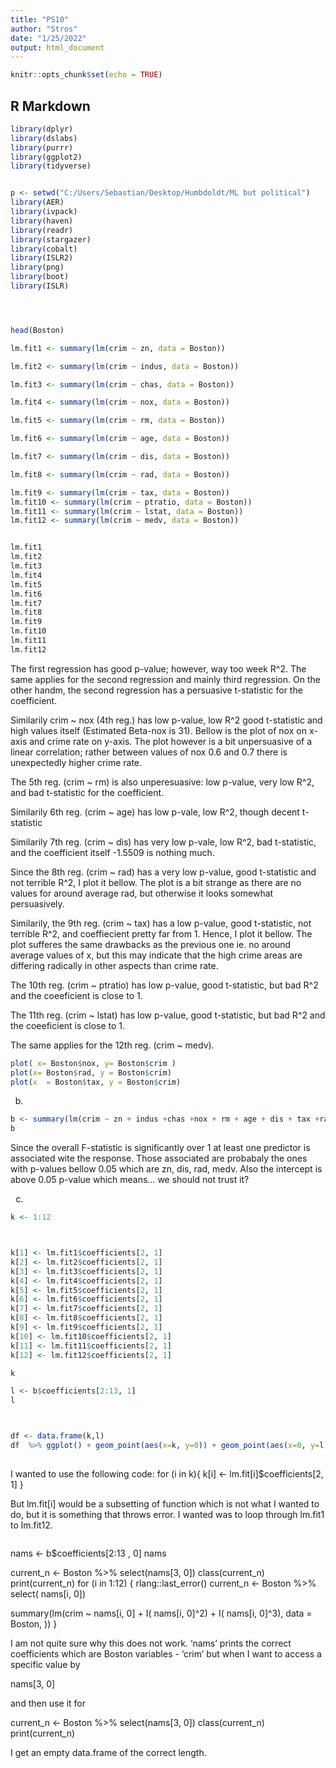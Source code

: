 ---
title: "PS10"
author: "Stros"
date: "1/25/2022"
output: html_document
---

```{r setup, include=FALSE}
knitr::opts_chunk$set(echo = TRUE)
```

## R Markdown

```{r , include=TRUE}
library(dplyr)
library(dslabs)
library(purrr)
library(ggplot2)
library(tidyverse)


p <- setwd("C:/Users/Sebastian/Desktop/Humbdoldt/ML but political")
library(AER)
library(ivpack)
library(haven)
library(readr)
library(stargazer)
library(cobalt)
library(ISLR2)
library(png)
library(boot)
library(ISLR)





```


```{r , include=TRUE}
head(Boston)

lm.fit1 <- summary(lm(crim ~ zn, data = Boston))

lm.fit2 <- summary(lm(crim ~ indus, data = Boston))

lm.fit3 <- summary(lm(crim ~ chas, data = Boston))

lm.fit4 <- summary(lm(crim ~ nox, data = Boston))

lm.fit5 <- summary(lm(crim ~ rm, data = Boston))

lm.fit6 <- summary(lm(crim ~ age, data = Boston))

lm.fit7 <- summary(lm(crim ~ dis, data = Boston))

lm.fit8 <- summary(lm(crim ~ rad, data = Boston))

lm.fit9 <- summary(lm(crim ~ tax, data = Boston))
lm.fit10 <- summary(lm(crim ~ ptratio, data = Boston))
lm.fit11 <- summary(lm(crim ~ lstat, data = Boston))
lm.fit12 <- summary(lm(crim ~ medv, data = Boston))


lm.fit1
lm.fit2
lm.fit3
lm.fit4
lm.fit5
lm.fit6
lm.fit7
lm.fit8
lm.fit9
lm.fit10
lm.fit11
lm.fit12

```
The first regression has good p-value; however, way too week R^2. The same applies for the second regression and mainly third regression. On the other handm, the second regression has a persuasive t-statistic for the coefficient.

Similarily crim ~ nox (4th reg.) has low p-value, low R^2 good t-statistic and high values itself (Estimated Beta-nox is 31). Bellow is the plot of nox on x-axis and crime rate on y-axis. The plot however is a bit unpersuasive of a linear correlation; rather between values of nox 0.6 and 0.7 there is unexpectedly higher crime rate.

The 5th reg. (crim ~ rm) is also unperesuasive: low p-value,  very low R^2, and bad t-statistic for the coefficient.

Similarily 6th reg. (crim ~ age) has low p-vale, low R^2, though decent t-statistic

Similarily 7th reg. (crim ~ dis) has very low p-vale, low R^2, bad t-statistic, and the coefficient itself -1.5509 is nothing much.

Since the 8th reg. (crim ~ rad) has a very low p-value, good t-statistic and not terrible R^2, I plot it bellow. The plot is a bit strange as there are no values for around average rad, but otherwise it looks somewhat persuasively.

Similarily, the 9th reg. (crim ~ tax) has a low p-value, good t-statistic, not terrible R^2, and coeffiecient pretty far from 1. Hence, I plot it bellow. The plot sufferes the same drawbacks as the previous one ie. no around average values of x, but this may indicate that the high crime areas are differing radically in other aspects than crime rate.

The 10th reg. (crim ~ ptratio) has low p-value, good t-statistic, but bad R^2 and the coeeficient is close to 1.

The 11th reg. (crim ~ lstat) has low p-value, good t-statistic, but bad R^2 and the coeeficient is close to 1.

The same applies for the 12th reg. (crim ~ medv).




```{r , include=TRUE}
plot( x= Boston$nox, y= Boston$crim )
plot(x= Boston$rad, y = Boston$crim)
plot(x  = Boston$tax, y = Boston$crim)
```
b)

```{r , include=TRUE}
b <- summary(lm(crim ~ zn + indus +chas +nox + rm + age + dis + tax +rad  + ptratio + lstat + medv, data = Boston))
b 
```
Since the overall F-statistic is significantly over 1 at least one predictor is associated wite the response. Those associated are probabaly the ones with p-values bellow 0.05 which are zn, dis, rad, medv. Also the intercept is above 0.05 p-value which means... we should not trust it?



c) 
```{r , include=TRUE}
k <- 1:12



k[1] <- lm.fit1$coefficients[2, 1]
k[2] <- lm.fit2$coefficients[2, 1]
k[3] <- lm.fit3$coefficients[2, 1]
k[4] <- lm.fit4$coefficients[2, 1]
k[5] <- lm.fit5$coefficients[2, 1]
k[6] <- lm.fit6$coefficients[2, 1]
k[7] <- lm.fit7$coefficients[2, 1]
k[8] <- lm.fit8$coefficients[2, 1]
k[9] <- lm.fit9$coefficients[2, 1]
k[10] <- lm.fit10$coefficients[2, 1]
k[11] <- lm.fit11$coefficients[2, 1]
k[12] <- lm.fit12$coefficients[2, 1]

k

l <- b$coefficients[2:13, 1]  
l



df <- data.frame(k,l)
df  %>% ggplot() + geom_point(aes(x=k, y=0)) + geom_point(aes(x=0, y=l))
                             

```
I wanted to use the following code:
for (i in k){
  k[i] <- lm.fit[i]$coefficients[2, 1]
}

But lm.fit[i] would be a subsetting of function which is not what I wanted to do, but it is something that throws error. I wanted was to loop through lm.fit1 to lm.fit12.



```{r , include=TRUE}

```
nams <- b$coefficients[2:13 , 0]
nams
 

current_n <- Boston %>% select(nams[3, 0])
class(current_n)
print(current_n)
for (i in 1:12) {
  rlang::last_error()
  current_n <- Boston %>% select( nams[i, 0])
  
 
 summary(lm(crim ~  nams[i, 0] + I( nams[i, 0]^2) + I( nams[i, 0]^3), data = Boston, ))
}

I am not quite sure why this does not work. 'nams' prints the correct coefficients which are Boston variables - 'crim' but when I want to access a specific value by

nams[3, 0]

and then use it for

current_n <- Boston %>% select(nams[3, 0])
class(current_n)
print(current_n)

I get an empty data.frame of the correct length.




